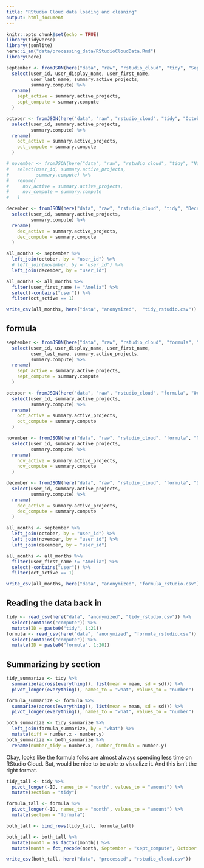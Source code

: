 ```yaml
---
title: "RStudio Cloud data loading and cleaning"
output: html_document
---
```


```r
knitr::opts_chunk$set(echo = TRUE)
library(tidyverse)
library(jsonlite)
here::i_am("data/processing_data/RStudioCloudData.Rmd")
library(here)
```

```r
september <- fromJSON(here("data", "raw", "rstudio_cloud", "tidy", "September.txt"), flatten = TRUE)$results %>%
  select(user_id, user_display_name, user_first_name,
         user_last_name, summary.active_projects,
         summary.compute) %>%
  rename(
    sept_active = summary.active_projects,
    sept_compute = summary.compute
  )

october <- fromJSON(here("data", "raw", "rstudio_cloud", "tidy", "October.txt"), flatten = TRUE)$results %>%
  select(user_id, summary.active_projects,
         summary.compute) %>%
  rename(
    oct_active = summary.active_projects,
    oct_compute = summary.compute
  )

# november <- fromJSON(here("data", "raw", "rstudio_cloud", "tidy", "November.txt"), flatten = TRUE)$results %>%
#   select(user_id, summary.active_projects,
#          summary.compute) %>%
#   rename(
#     nov_active = summary.active_projects,
#     nov_compute = summary.compute
#   )

december <- fromJSON(here("data", "raw", "rstudio_cloud", "tidy", "December.txt"), flatten = TRUE)$results %>%
  select(user_id, summary.active_projects,
         summary.compute) %>%
  rename(
    dec_active = summary.active_projects,
    dec_compute = summary.compute
  )
```

```r
all_months <- september %>%
  left_join(october, by = "user_id") %>%
  # left_join(november, by = "user_id") %>%
  left_join(december, by = "user_id")

all_months <- all_months %>%
  filter(user_first_name != "Amelia") %>%
  select(-contains("user")) %>%
  filter(oct_active == 1)
```

```r
write_csv(all_months, here("data", "anonymized",  "tidy_rstudio.csv"))
```


## formula


```r
september <- fromJSON(here("data", "raw", "rstudio_cloud", "formula", "September.txt"), flatten = TRUE)$results %>%
  select(user_id, user_display_name, user_first_name,
         user_last_name, summary.active_projects,
         summary.compute) %>%
  rename(
    sept_active = summary.active_projects,
    sept_compute = summary.compute
  )

october <- fromJSON(here("data", "raw", "rstudio_cloud", "formula", "October.txt"), flatten = TRUE)$results %>%
  select(user_id, summary.active_projects,
         summary.compute) %>%
  rename(
    oct_active = summary.active_projects,
    oct_compute = summary.compute
  )

november <- fromJSON(here("data", "raw", "rstudio_cloud", "formula", "November.txt"), flatten = TRUE)$results %>%
  select(user_id, summary.active_projects,
         summary.compute) %>%
  rename(
    nov_active = summary.active_projects,
    nov_compute = summary.compute
  )

december <- fromJSON(here("data", "raw", "rstudio_cloud", "formula", "December.txt"), flatten = TRUE)$results %>%
  select(user_id, summary.active_projects,
         summary.compute) %>%
  rename(
    dec_active = summary.active_projects,
    dec_compute = summary.compute
  )
```

```r
all_months <- september %>%
  left_join(october, by = "user_id") %>%
  left_join(november, by = "user_id") %>%
  left_join(december, by = "user_id")

all_months <- all_months %>%
  filter(user_first_name != "Amelia") %>%
  select(-contains("user")) %>%
  filter(oct_active == 1)
```

```r
write_csv(all_months, here("data", "anonymized", "formula_rstudio.csv"))
```


## Reading the data back in

```r
tidy <- read_csv(here("data", "anonymized", "tidy_rstudio.csv")) %>%
  select(contains("compute")) %>%
  mutate(ID = paste0("tidy", 1:21))
formula <- read_csv(here("data", "anonymized", "formula_rstudio.csv")) %>%
  select(contains("compute")) %>%
  mutate(ID = paste0("formula", 1:20))
```


## Summarizing by section

```r
tidy_summarize <- tidy %>%
  summarize(across(everything(), list(mean = mean, sd = sd))) %>%
  pivot_longer(everything(), names_to = "what", values_to = "number")

formula_summarize <- formula %>%
  summarize(across(everything(), list(mean = mean, sd = sd))) %>%
  pivot_longer(everything(), names_to = "what", values_to = "number")

both_summarize <- tidy_summarize %>%
  left_join(formula_summarize, by = "what") %>%
  mutate(diff = number.x - number.y)
both_summarize <- both_summarize %>%
  rename(number_tidy = number.x, number_formula = number.y)
```

Okay, looks like the formula folks are almost always spending less time on RStudio Cloud. But, would be nice to be able to visualize it. And this isn't the right format. 


```r
tidy_tall <- tidy %>%
  pivot_longer(-ID, names_to = "month", values_to = "amount") %>%
  mutate(section = "tidy")

formula_tall <- formula %>%
  pivot_longer(-ID, names_to = "month", values_to = "amount") %>%
  mutate(section = "formula")

both_tall <- bind_rows(tidy_tall, formula_tall)

both_tall <- both_tall %>%
  mutate(month = as_factor(month)) %>%
  mutate(month = fct_recode(month, September = "sept_compute", October = "oct_compute", November = "nov_compute", December = "dec_compute"))
```

```r
write_csv(both_tall, here("data", "processed", "rstudio_cloud.csv"))
```
